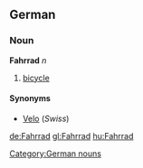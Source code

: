 ==German==
===Noun===
'''Fahrrad''' ''n''

# [[bicycle]]

====Synonyms====
*[[Velo]] (''Swiss'')

[[Category:German nouns]]

[[de:Fahrrad]]
[[gl:Fahrrad]]
[[hu:Fahrrad]]